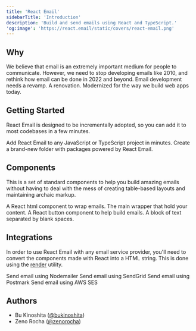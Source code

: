 ```yaml
---
title: 'React Email'
sidebarTitle: 'Introduction'
description: 'Build and send emails using React and TypeScript.'
'og:image': 'https://react.email/static/covers/react-email.png'
---
```



## Why

We believe that email is an extremely important medium for people to communicate. However, we need to stop developing emails like 2010, and rethink how email can be done in 2022 and beyond. Email development needs a revamp. A renovation. Modernized for the way we build web apps today.

## Getting Started

React Email is designed to be incrementally adopted, so you can add it to most codebases in a few minutes.

<CardGroup>
  <Card
    title="Automatic Setup"
    icon={regular('download')}
    href="/getting-started/automatic-setup"
  >
    Add React Email to any JavaScript or TypeScript project in minutes.
  </Card>
  <Card
    title="Manual Setup"
    icon={regular('hammer')}
    href="/getting-started/manual-setup"
  >
    Create a brand-new folder with packages powered by React Email.
  </Card>
</CardGroup>

## Components

This is a set of standard components to help you build amazing emails without having to deal with the mess of creating table-based layouts and maintaining archaic markup.

<CardGroup>
  <Card title="HTML" icon={regular('code')} href="/components/html">
    A React html component to wrap emails.
  </Card>
  <Card
    title="Container"
    icon={regular('objects-column')}
    href="/components/container"
  >
    The main wrapper that hold your content.
  </Card>
  <Card
    title="Button"
    icon={regular('rectangle-wide')}
    href="/components/button"
  >
    A React button component to help build emails.
  </Card>
  <Card title="Text" icon={regular('font')} href="/components/text">
    A block of text separated by blank spaces.
  </Card>
</CardGroup>

## Integrations

In order to use React Email with any email service provider, you'll need to convert the components made with React into a HTML string. This is done using the [render](/utilities/render) utility.

<CardGroup>
  <Card title="Nodemailer" href="/integrations/nodemailer">
    Send email using Nodemailer
  </Card>
  <Card title="SendGrid" href="/integrations/sendgrid">
    Send email using SendGrid
  </Card>
  <Card title="Postmark" href="/integrations/postmark">
    Send email using Postmark
  </Card>
  <Card title="AWS SES" href="/integrations/aws-ses">
    Send email using AWS SES
  </Card>
</CardGroup>

<Support />

## Authors

- Bu Kinoshita ([@bukinoshita](https://twitter.com/bukinoshita))
- Zeno Rocha ([@zenorocha](https://twitter.com/zenorocha))

